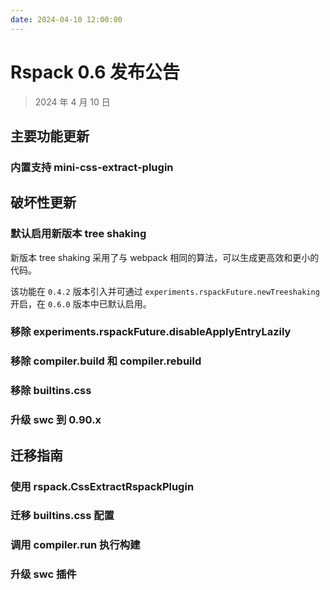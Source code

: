 ```yaml
---
date: 2024-04-10 12:00:00
---
```



# Rspack 0.6 发布公告

> 2024 年 4 月 10 日

## 主要功能更新

### 内置支持 mini-css-extract-plugin

## 破坏性更新

### 默认启用新版本 tree shaking

新版本 tree shaking 采用了与 webpack 相同的算法，可以生成更高效和更小的代码。

该功能在 `0.4.2` 版本引入并可通过 `experiments.rspackFuture.newTreeshaking` 开启，在 `0.6.0` 版本中已默认启用。

### 移除 experiments.rspackFuture.disableApplyEntryLazily

### 移除 compiler.build 和 compiler.rebuild

### 移除 builtins.css

### 升级 swc 到 0.90.x

## 迁移指南

### 使用 rspack.CssExtractRspackPlugin

### 迁移 builtins.css 配置

### 调用 compiler.run 执行构建

### 升级 swc 插件